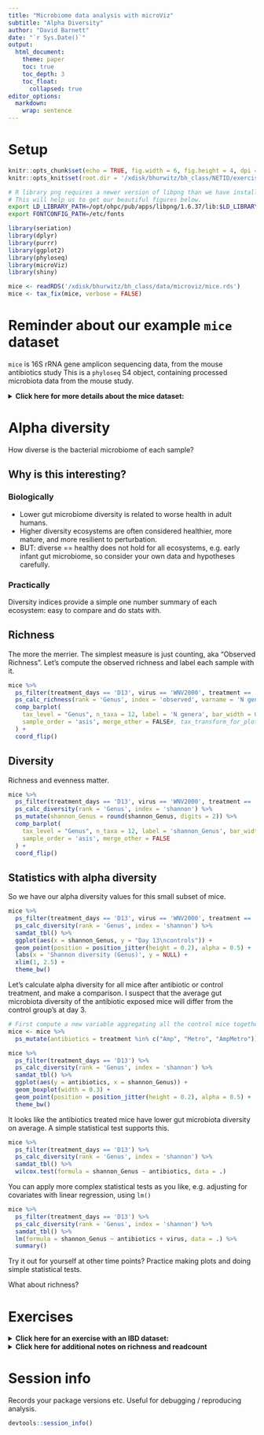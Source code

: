 ```yaml
---
title: "Microbiome data analysis with microViz"
subtitle: "Alpha Diversity"
author: "David Barnett"
date: "`r Sys.Date()`"
output: 
  html_document:
    theme: paper
    toc: true
    toc_depth: 3
    toc_float: 
      collapsed: true
editor_options: 
  markdown: 
    wrap: sentence
---
```


# Setup

```r
knitr::opts_chunk$set(echo = TRUE, fig.width = 6, fig.height = 4, dpi = 120)
knitr::opts_knit$set(root.dir = '/xdisk/bhurwitz/bh_class/NETID/exercises/14_alpha_diversity') # change your NETID
```

```bash
# R library png requires a newer version of libpng than we have installed on the operating system on our nodes, and updated font
# This will help us to get our beautiful figures below.
export LD_LIBRARY_PATH=/opt/ohpc/pub/apps/libpng/1.6.37/lib:$LD_LIBRARY_PATH
export FONTCONFIG_PATH=/etc/fonts
```

```r
library(seriation)
library(dplyr)
library(purrr)
library(ggplot2)
library(phyloseq)
library(microViz)
library(shiny)
```

```r
mice <- readRDS('/xdisk/bhurwitz/bh_class/data/microviz/mice.rds')
mice <- tax_fix(mice, verbose = FALSE)
```

# Reminder about our example `mice` dataset

`mice` is 16S rRNA gene amplicon sequencing data, from the mouse antibiotics study This is a `phyloseq` S4 object, containing processed microbiota data from the mouse study.

<details>

<summary>**Click here for more details about the mice dataset:**</summary>

**The mice data**

The data originate from a study on the effects of oral antibiotic administration on flavivirus infection (<https://www.ncbi.nlm.nih.gov/pubmed/29590614>).
Sequence data was generated from extracted nucleic acid from stool samples collected from individually caged mice and amplified using primers specific for the V4 region using primers 515F/806R.

The study followed flavivirus infection after the following treatments:

1)  Koolaid: Antibiotics are provided to the mice via their drinking water. As many of the antibiotics taste bad, koolaid is added as a sweetener. Therefore, the appropriate control is water spiked and labelled *koolaid*.
2)  Ampicillin (Amp): <https://en.wikipedia.org/wiki/Ampicillin>
3)  Metronidazole (Met): <https://en.wikipedia.org/wiki/Metronidazole>
4)  Ampicillin + Metronidazole (Amp+Metro)

Treatments were supplied ad libitum for 2 weeks prior to viral infection and maintained for 2 weeks post-infection.
Primary outcome was mouse survival.
Each treatment group had two subgroups of mice that were either a) left uninfected as controls or b) infected with West Nile Virus via a subcutaneous foot pad injection.

</details>

# Alpha diversity

How diverse is the bacterial microbiome of each sample?

## Why is this interesting?

### Biologically

-   Lower gut microbiome diversity is related to worse health in adult humans.
-   Higher diversity ecosystems are often considered healthier, more mature, and more resilient to perturbation.
-   BUT: diverse == healthy does not hold for all ecosystems, e.g. early infant gut microbiome, so consider your own data and hypotheses carefully.

### Practically

Diversity indices provide a simple one number summary of each ecosystem: easy to compare and do stats with.

## Richness

The more the merrier.
The simplest measure is just counting, aka "Observed Richness".
Let's compute the observed richness and label each sample with it.

```r
mice %>% 
  ps_filter(treatment_days == 'D13', virus == 'WNV2000', treatment == 'Vehicle') %>% 
  ps_calc_richness(rank = 'Genus', index = 'observed', varname = 'N genera') %>%
  comp_barplot(
    tax_level = "Genus", n_taxa = 12, label = 'N genera', bar_width = 0.7,
    sample_order = 'asis', merge_other = FALSE#, tax_transform_for_plot = 'identity'
  ) +
  coord_flip()
```

## Diversity

Richness and evenness matter.

```r
mice %>% 
  ps_filter(treatment_days == 'D13', virus == 'WNV2000', treatment == 'Vehicle') %>% 
  ps_calc_diversity(rank = 'Genus', index = 'shannon') %>%
  ps_mutate(shannon_Genus = round(shannon_Genus, digits = 2)) %>% 
  comp_barplot(
    tax_level = "Genus", n_taxa = 12, label = 'shannon_Genus', bar_width = 0.7,
    sample_order = 'asis', merge_other = FALSE
  ) +
  coord_flip()
```

## Statistics with alpha diversity

So we have our alpha diversity values for this small subset of mice.

```r
mice %>% 
  ps_filter(treatment_days == 'D13', virus == 'WNV2000', treatment == 'Vehicle') %>% 
  ps_calc_diversity(rank = 'Genus', index = 'shannon') %>%
  samdat_tbl() %>% 
  ggplot(aes(x = shannon_Genus, y = "Day 13\ncontrols")) + 
  geom_point(position = position_jitter(height = 0.2), alpha = 0.5) +
  labs(x = 'Shannon diversity (Genus)', y = NULL) +
  xlim(1, 2.5) +
  theme_bw() 
```

Let's calculate alpha diversity for all mice after antibiotic or control treatment, and make a comparison.
I suspect that the average gut microbiota diversity of the antibiotic exposed mice will differ from the control group's at day 3.

```r
# First compute a new variable aggregating all the control mice together
mice <- mice %>% 
  ps_mutate(antibiotics = treatment %in% c("Amp", "Metro", "AmpMetro"))
```

```r
mice %>% 
  ps_filter(treatment_days == 'D13') %>% 
  ps_calc_diversity(rank = 'Genus', index = 'shannon') %>%
  samdat_tbl() %>% 
  ggplot(aes(y = antibiotics, x = shannon_Genus)) +
  geom_boxplot(width = 0.3) + 
  geom_point(position = position_jitter(height = 0.2), alpha = 0.5) +
  theme_bw()
```

It looks like the antibiotics treated mice have lower gut microbiota diversity on average.
A simple statistical test supports this.

```r
mice %>% 
  ps_filter(treatment_days == 'D13') %>% 
  ps_calc_diversity(rank = 'Genus', index = 'shannon') %>%
  samdat_tbl() %>% 
  wilcox.test(formula = shannon_Genus ~ antibiotics, data = .)
```

You can apply more complex statistical tests as you like, e.g. adjusting for covariates with linear regression, using `lm()`

```r
mice %>% 
  ps_filter(treatment_days == 'D13') %>% 
  ps_calc_diversity(rank = 'Genus', index = 'shannon') %>%
  samdat_tbl() %>% 
  lm(formula = shannon_Genus ~ antibiotics + virus, data = .) %>% 
  summary()
```

Try it out for yourself at other time points?
Practice making plots and doing simple statistical tests.

What about richness?

# Exercises

<details>

<summary>**Click here for an exercise with an IBD dataset:**</summary>

**Inflammatory Bowel Disease study**

```r
ibd <- readRDS('/xdisk/bhurwitz/bh_class/data/microviz/ibd.rds') # not sure if we need to run this?
```

```r
ibd <- corncob::ibd_phylo %>% 
  tax_mutate(Species = NULL) %>% # ibd_phylo Species column was blank -> deleted
  ps_mutate(disease = ibd == 'ibd', ibd = NULL) # adds disease state indicator variable
```

`ibd` is another phyloseq object containing 16S rRNA gene amplicon sequencing data, from a 2012 study of Inflammatory Bowel Disease in children and young adults.

It is an "old" data: where they used 454 Pyrosequencing, and clustered the raw sequences into "OTUs".

Have a look at the data, like we did before for the `mice` dataset.

```r
ibd
```

```r
#
```

You can perform alpha diversity analysis: Try comparing the alpha diversity of the IBD patients against the healthy controls.

```r
#
```

</details>

<details>

<summary>**Click here for additional notes on richness and readcount**</summary>

**Additional notes on richness and readcount**

Simple approaches like Observed Richness are sensitive to what ecologists call "sampling effort".
For macroecologists, this is actually how much time/effort you spent trying to count all the organisms present in an ecosystem.
In our case, the amount of total reads obtained represents the sampling effort: more reads, more effort.
Indeed we can see that the samples with a much lower readcount have lower observed richness.

(Furthermore, as this richness estimate is based on a sample, and not the actual ecosystem, the richness estimate actually has quantifiable uncertainty too.)

```r
mice %>% 
  ps_filter(treatment_days == 'D13', virus == 'WNV2000', treatment == 'Amp') %>%
  ps_calc_richness(rank = 'Genus', index = 'observed', varname = 'N genera') %>%
  comp_barplot(
    tax_level = "Genus", n_taxa = 12, label = 'N genera', bar_width = 0.7,
    sample_order = 'asis', merge_other = FALSE, tax_transform_for_plot = 'identity'
  )
```

```r
mice %>% 
  ps_calc_richness(rank = 'Genus', index = 'observed', varname = 'genera') %>%
  ps_mutate(readcount = sample_sums(mice)) %>% 
  samdat_tbl() %>% 
  ggplot(aes(readcount, genera)) + 
  geom_point(alpha = 0.4, size = 2.5) +
  theme_bw(14)
```

**What to do:**

1)  **Simple solution**: Ignore the problem. Whilst you can't interpret the richness of any individual sample as being correct, it is still usually valid to compare richness across groups of samples, as the readcount variation is only random noise, and should be uncorrelated with your grouping variable (but do check this).
2)  **Harder solution**: Explore more rigorous methods like `breakaway` by Amy Willis and team. <https://www.frontiersin.org/articles/10.3389/fmicb.2019.02407/full>

</details>

# Session info

Records your package versions etc.
Useful for debugging / reproducing analysis.

```r
devtools::session_info()
```
